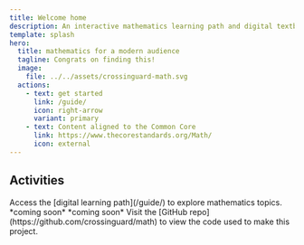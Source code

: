 ```yaml
---
title: Welcome home
description: An interactive mathematics learning path and digital textbook
template: splash
hero:
  title: mathematics for a modern audience
  tagline: Congrats on finding this!
  image:
    file: ../../assets/crossinguard-math.svg
  actions:
    - text: get started
      link: /guide/
      icon: right-arrow
      variant: primary
    - text: Content aligned to the Common Core
      link: https://www.thecorestandards.org/Math/
      icon: external
---
```



## Activities

<CardGrid>
  <Card title="Learn" icon="open-book">
    Access the [digital learning path](/guide/) to explore mathematics topics.
  </Card>
  <Card title="Join the community" icon="discord">
    *coming soon*
  </Card>
  <Card title="Practice" icon="pencil">
    *coming soon*
  </Card>
  <Card title="See the code" icon="github">
    Visit the [GitHub repo](https://github.com/crossinguard/math) to view the
    code used to make this project.
  </Card>
</CardGrid>

